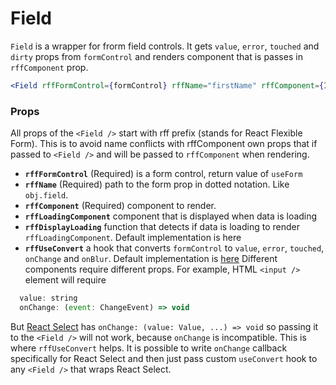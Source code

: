 # Field

`Field` is a wrapper for frorm field controls.
It gets `value`, `error`, `touched` and `dirty` props from `formControl`
and renders component that is passes in `rffComponent` prop.

```jsx
<Field rffFormControl={formControl} rffName="firstName" rffComponent={Input} />
```

### Props

All props of the `<Field />` start with rff prefix (stands for React Flexible Form).
This is to avoid name conflicts with rffComponent own props that if passed to `<Field />` and will be passed to `rffComponent` when rendering.

- **`rffFormControl`** (Required) is a form control, return value of `useForm`
- **`rffName`** (Required) path to the form prop in dotted notation. Like `obj.field`.
- **`rffComponent`** (Required) component to render.
- **`rffLoadingComponent`** component that is displayed when data is loading
- **`rffDisplayLoading`** function that detects if data is loading to render `rffLoadingComponent`. Default implementation is here
- **`rffUseConvert`** a hook that converts `formControl` to `value`, `error`, `touched`, `onChange` and `onBlur`.
  Default implementation is [here](https://github.com/fyodor-e/react-flexible-form/blob/main/src/field/defaultUseConvert.ts)
  Different components require different props. For example, HTML `<input />` element will require

```jsx
  value: string
  onChange: (event: ChangeEvent) => void
```

But [React Select](https://react-select.com/) has `onChange: (value: Value, ...) => void` so passing it to the `<Field />` will not work, because `onChange` is incompatible.
This is where `rffUseConvert` helps. It is possible to write `onChange` callback specifically for React Select and then just pass custom `useConvert` hook to any `<Field />` that wraps React Select.
